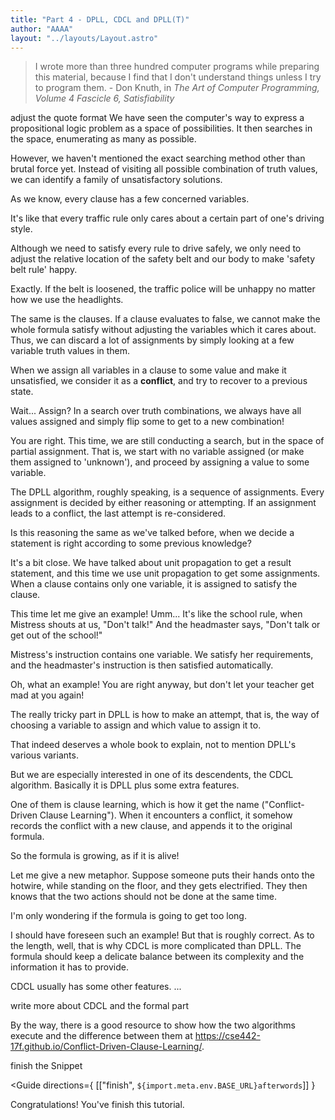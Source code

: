 ```yaml
---
title: "Part 4 - DPLL, CDCL and DPLL(T)"
author: "AAAA"
layout: "../layouts/Layout.astro"
---
```



> I wrote more than three hundred computer programs while preparing this
material, because I find that I don't understand things unless I try to program
them. - Don Knuth, in *The Art of Computer Programming, Volume 4 Fascicle 6, Satisfiability*

<TodoModal>
adjust the quote format
</TodoModal>

<Teacher>
We have seen the computer's way to express a propositional
logic problem as a space of possibilities. It then searches in the space,
enumerating as many as possible.

However, we haven't mentioned the exact searching method other than brutal force yet.
Instead of visiting all possible combination of truth values, we can identify
a family of unsatisfactory solutions.

As we know, every clause has a few concerned variables.

</Teacher>

<Student name="B">

It's like that every
traffic rule only cares about a certain part of one's driving style.

Although we need to satisfy every rule to drive safely, we only need to adjust the
relative location of the safety belt and our body to make 'safety belt rule'
happy.

</Student>

<Teacher>

Exactly. If the belt is loosened, the traffic police will be unhappy
no matter how we use the headlights.

The same is the clauses. If a clause evaluates to false, we cannot make
the whole formula satisfy without adjusting the variables which it cares about.
Thus, we can discard a lot of assignments by simply looking at a few
variable truth values in them.

When we assign all variables in a clause to some value and make it
unsatisfied, we consider it as a **conflict**, and try to recover to
a previous state.

</Teacher>

<Student name="A">

Wait... Assign? In a search over truth combinations, we always have
all values assigned and simply flip some to get to a new combination!

</Student>

<Teacher>

You are right. This time, we are still conducting a search, but in the
space of partial assignment. That is, we start with no variable assigned
(or make them assigned to 'unknown'), and proceed by assigning a value
to some variable.

The DPLL algorithm, roughly speaking, is a sequence of assignments.
Every assignment is decided by either reasoning or attempting. If an
assignment leads to a conflict, the last attempt is re-considered.

</Teacher>

<Student name="B">

Is this reasoning the same as we've talked before, when we decide a
statement is right according to some previous knowledge?

</Student>

<Teacher>

It's a bit close. We have talked about unit propagation to get a result
statement, and this time we use unit propagation to get some assignments.
When a clause contains only one variable, it is assigned to satisfy the
clause.

</Teacher>

<Student name="A">

This time let me give an example! Umm... It's like the school rule, when
Mistress shouts at us, "Don't talk!" And the headmaster says, "Don't talk or get
out of the school!"

Mistress's instruction contains one variable. We satisfy her requirements,
and the headmaster's instruction is then satisfied automatically.

</Student>

<Teacher>

Oh, what an example! You are right anyway, but don't let your teacher get
mad at you again!

The really tricky part in DPLL is how to make an attempt, that is, the way of choosing
a variable to assign and which value to assign it to.

That indeed deserves a whole book to explain, not to mention DPLL's various
variants.

But we are especially interested in one of its descendents, the CDCL algorithm.
Basically it is DPLL plus some extra features.

One of them is clause learning, which is how it get the name ("Conflict-Driven
Clause Learning"). When it encounters a conflict, it somehow records the
conflict with a new clause, and appends it to the original formula.

</Teacher>

<Student name="A">

So the formula is growing, as if it is alive!

Let me give a new metaphor. Suppose someone puts their hands onto the hotwire,
while standing on the floor, and they gets electrified. They then knows that
the two actions should not be done at the same time.

I'm only wondering if the formula is going to get too long.

</Student>

<Teacher>

I should have foreseen such an example! But that is roughly correct.
As to the length, well, that is why CDCL is more complicated than DPLL.
The formula should keep a delicate balance between its complexity and the
information it has to provide.

CDCL usually has some other features. ...

<TodoModal>
write more about CDCL and the formal part
</TodoModal>

By the way, there is a good resource to show how the two algorithms execute
and the difference between them at https://cse442-17f.github.io/Conflict-Driven-Clause-Learning/.

</Teacher>

<TodoModal>
finish the Snippet
<Snippet title="prolog" />
</TodoModal>

<Guide
directions={ [["finish", `${import.meta.env.BASE_URL}afterwords`]] }
>
Congratulations! You've finish this tutorial.
</Guide>